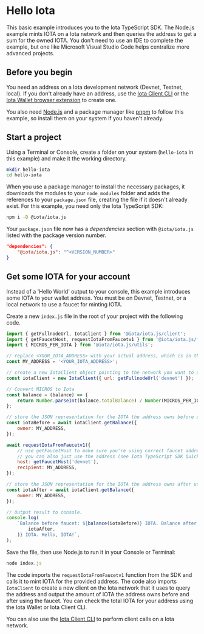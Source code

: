 
# Hello Iota

This basic example introduces you to the Iota TypeScript SDK. The Node.js example mints IOTA on a Iota
network and then queries the address to get a sum for the owned IOTA. You don't need to use an IDE to
complete the example, but one like Microsoft Visual Studio Code helps centralize more advanced
projects.

## Before you begin

You need an address on a Iota development network (Devnet, Testnet, local). If you don't already have
an address, use the [Iota Client CLI](../../../references/cli/client.mdx) or the
[Iota Wallet browser extension](https://docs.mystenlabs.com) to create one.

You also need [Node.js](https://nodejs.org/en/download/current) and a package manager like
[pnpm](https://pnpm.io/installation) to follow this example, so install them on your system if you
haven't already.

## Start a project

Using a Terminal or Console, create a folder on your system (`hello-iota` in this example) and make
it the working directory.

```sh
mkdir hello-iota
cd hello-iota
```

When you use a package manager to install the necessary packages, it downloads the modules to your
`node_modules` folder and adds the references to your `package.json` file, creating the file if it
doesn't already exist. For this example, you need only the Iota TypeScript SDK:

```sh npm2yarn
npm i -D @iota/iota.js
```

Your `package.json` file now has a _dependencies_ section with `@iota/iota.js` listed with the
package version number.

```json
"dependencies": {
    "@iota/iota.js": "^<VERSION_NUMBER>"
}
```

## Get some IOTA for your account

Instead of a 'Hello World' output to your console, this example introduces some IOTA to your wallet
address. You must be on Devnet, Testnet, or a local network to use a faucet for minting IOTA.

Create a new `index.js` file in the root of your project with the following code.

```js
import { getFullnodeUrl, IotaClient } from '@iota/iota.js/client';
import { getFaucetHost, requestIotaFromFaucetv1 } from '@iota/iota.js/faucet';
import { MICROS_PER_IOTA } from '@iota/iota.js/utils';

// replace <YOUR_IOTA_ADDRESS> with your actual address, which is in the form 0x123...
const MY_ADDRESS = '<YOUR_IOTA_ADDRESS>';

// create a new IotaClient object pointing to the network you want to use
const iotaClient = new IotaClient({ url: getFullnodeUrl('devnet') });

// Convert MICROS to Iota
const balance = (balance) => {
    return Number.parseInt(balance.totalBalance) / Number(MICROS_PER_IOTA);
};

// store the JSON representation for the IOTA the address owns before using faucet
const iotaBefore = await iotaClient.getBalance({
    owner: MY_ADDRESS,
});

await requestIotaFromFaucetv1({
    // use getFaucetHost to make sure you're using correct faucet address
    // you can also just use the address (see Iota TypeScript SDK Quick Start for values)
    host: getFaucetHost('devnet'),
    recipient: MY_ADDRESS,
});

// store the JSON representation for the IOTA the address owns after using faucet
const iotaAfter = await iotaClient.getBalance({
    owner: MY_ADDRESS,
});

// Output result to console.
console.log(
    `Balance before faucet: ${balance(iotaBefore)} IOTA. Balance after: ${balance(
        iotaAfter,
    )} IOTA. Hello, IOTA!`,
);
```

Save the file, then use Node.js to run it in your Console or Terminal:

```javascript
node index.js
```

The code imports the `requestIotaFromFaucetv1` function from the SDK and calls it to mint IOTA for the
provided address. The code also imports `IotaClient` to create a new client on the Iota network that
it uses to query the address and output the amount of IOTA the address owns before and after using
the faucet. You can check the total IOTA for your address using the Iota Wallet or Iota Client CLI.

<Faucet/>

You can also use the [Iota Client CLI](../../cli/client.mdx) to perform client
calls on a Iota network.
